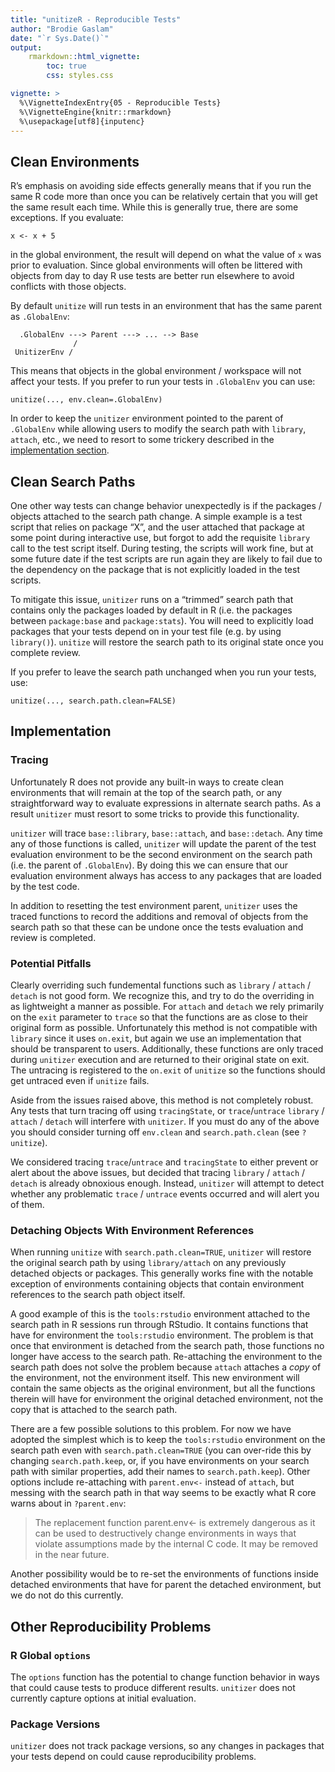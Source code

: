 ```yaml
---
title: "unitizeR - Reproducible Tests"
author: "Brodie Gaslam"
date: "`r Sys.Date()`"
output:
    rmarkdown::html_vignette:
        toc: true
        css: styles.css

vignette: >
  %\VignetteIndexEntry{05 - Reproducible Tests}
  %\VignetteEngine{knitr::rmarkdown}
  %\usepackage[utf8]{inputenc}
---
```

## Clean Environments

R's emphasis on avoiding side effects generally means that if you run the same R code more than once you can be relatively certain that you will get the same result each time.  While this is generally true, there are some exceptions.  If you evaluate:
```
x <- x + 5
```
in the global environment, the result will depend on what the value of `x` was prior to evaluation.  Since global environments will often be littered with objects from day to day R use tests are better run elsewhere to avoid conflicts with those objects.

By default `unitize` will run tests in an environment that has the same parent as `.GlobalEnv`:
```
  .GlobalEnv ---> Parent ---> ... --> Base
              /
 UnitizerEnv /
```
This means that objects in the global environment / workspace will not affect your tests.  If you prefer to run your tests in `.GlobalEnv` you can use:
```
unitize(..., env.clean=.GlobalEnv)
```
In order to keep the `unitizer` environment pointed to the parent of `.GlobalEnv` while allowing users to modify the search path with `library`, `attach`, etc., we need to resort to some trickery described in the [implementation section](#implementation).

## Clean Search Paths

One other way tests can change behavior unexpectedly is if the packages / objects attached to the search path change.  A simple example is a test script that relies on package "X", and the user attached that package at some point during interactive use, but forgot to add the requisite `library` call to the test script itself.  During testing, the scripts will work fine, but at some future date if the test scripts are run again they are likely to fail due to the dependency on the package that is not explicitly loaded in the test scripts.

To mitigate this issue, `unitizer` runs on a "trimmed" search path that contains only the packages loaded by default in R (i.e. the packages between `package:base` and `package:stats`).  You will need to explicitly load packages that your tests depend on in your test file (e.g. by using `library()`).  `unitize` will restore the search path to its original state once you complete review.

If you prefer to leave the search path unchanged when you run your tests, use:
```
unitize(..., search.path.clean=FALSE)
```
## Implementation

### Tracing

Unfortunately R does not provide any built-in ways to create clean environments that will remain at the top of the search path, or any straightforward way to evaluate expressions in alternate search paths.  As a result `unitizer` must resort to some tricks to provide this functionality.

`unitizer` will trace `base::library`, `base::attach`, and `base::detach`.  Any time any of those functions is called, `unitizer` will update the parent of the test evaluation environment to be the second environment on the search path (i.e. the parent of `.GlobalEnv`).  By doing this we can ensure that our evaluation environment always has access to any packages that are loaded by the test code.

In addition to resetting the test environment parent, `unitizer` uses the traced functions to record the additions and removal of objects from the search path so that these can be undone once the tests evaluation and review is completed.

### Potential Pitfalls

Clearly overriding such fundemental functions such as `library` / `attach` / `detach` is not good form.  We recognize this, and try to do the overriding in as lightweight a manner as possible.  For `attach` and `detach` we rely primarily on the `exit` parameter to `trace` so that the functions are as close to their original form as possible.  Unfortunately this method is not compatible with `library` since it uses `on.exit`, but again we use an implementation that should be transparent to users.  Additionally, these functions are only traced during `unitizer` execution and are returned to their original state on exit.  The untracing is registered to the `on.exit` of `unitize` so the functions should get untraced even if `unitize` fails.

Aside from the issues raised above, this method is not completely robust.  Any tests that turn tracing off using `tracingState`, or `trace`/`untrace` `library` / `attach` / `detach` will interfere with `unitizer`.  If you must do any of the above you should consider turning off `env.clean` and `search.path.clean` (see `?unitize`).

We considered tracing `trace`/`untrace` and `tracingState` to either prevent or alert about the above issues, but decided that tracing `library` / `attach` / `detach` is already obnoxious enough.  Instead, `unitizer` will attempt to detect whether any problematic `trace` / `untrace` events occurred and will alert you of them.

### Detaching Objects With Environment References

When running `unitize` with `search.path.clean=TRUE`, `unitizer` will restore the original search path by using `library/attach` on any previously detached objects or packages.  This generally works fine with the notable exception of environments containing objects that contain environment references to the search path object itself.

A good example of this is the `tools:rstudio` environment attached to the search path in R sessions run through RStudio.  It contains functions that have for environment the `tools:rstudio` environment.  The problem is that once that environment is detached from the search path, those functions no longer have access to the search path.  Re-attaching the environment to the search path does not solve the problem because `attach` attaches a _copy_ of the environment, not the environment itself.  This new environment will contain the same objects as the original environment, but all the functions therein will have for environment the original detached environment, not the copy that is attached to the search path.

There are a few possible solutions to this problem.  For now we have adopted the simplest which is to keep the `tools:rstudio` environment on the search path even with `search.path.clean=TRUE` (you can over-ride this by changing `search.path.keep`, or, if you have environments on your search path with similar properties, add their names to `search.path.keep`).  Other options include re-attaching with `parent.env<-` instead of `attach`, but messing with the search path in that way seems to be exactly what R core warns about in `?parent.env`:

> The replacement function parent.env<- is extremely dangerous as it can be used to destructively change environments in ways that violate assumptions made by the internal C code. It may be removed in the near future.

Another possibility would be to re-set the environments of functions inside detached environments that have for parent the detached environment, but we do not do this currently.

## Other Reproducibility Problems

### R Global `options`

The `options` function has the potential to change function behavior in ways that could cause tests to produce different results.  `unitizer` does not currently capture options at initial evaluation.

### Package Versions

`unitizer` does not track package versions, so any changes in packages that your tests depend on could cause reproducibility problems.
